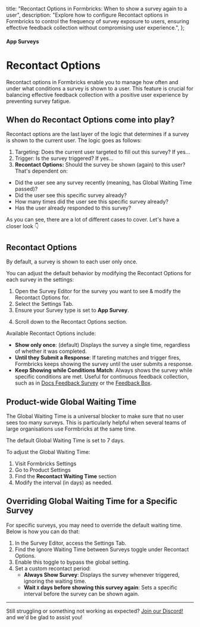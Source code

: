 

  title: "Recontact Options in Formbricks: When to show a survey again to a user",
  description:
    "Explore how to configure Recontact options in Formbricks to control the frequency of survey exposure to users, ensuring effective feedback collection without compromising user experience.",
};

#### App Surveys

# Recontact Options

Recontact options in Formbricks enable you to manage how often and under what conditions a survey is shown to a user. This feature is crucial for balancing effective feedback collection with a positive user experience by preventing survey fatigue.

## When do Recontact Options come into play?

Recontact options are the last layer of the logic that determines if a survey is shown to the current user. The logic goes as follows:

1. Targeting: Does the current user targeted to fill out this survey? If yes...
2. Trigger: Is the survey triggered? If yes...
3. **Recontact Options:** Should the survey be shown (again) to this user? That's dependent on:

- Did the user see any survey recently (meaning, has Global Waiting Time passed)?
- Did the user see this specific survey already?
- How many times did the user see this specific survey already?
- Has the user already responded to this survey?

As you can see, there are a lot of different cases to cover. Let's have a closer look 👇

## Recontact Options

<Note>By default, a survey is shown to each user only once.</Note>

You can adjust the default behavior by modifying the Recontact Options for each survey in the settings:

1. Open the Survey Editor for the survey you want to see & modify the Recontact Options for.
2. Select the Settings Tab.
3. Ensure your Survey type is set to **App Survey**.

<MdxImage
  src={AppSurvey}
  alt="Choose Survey Type as App Survey"
  quality="100"
  className="max-w-full rounded-lg sm:max-w-3xl"
/>

4. Scroll down to the Recontact Options section.

Available Recontact Options include:

- **Show only once**: (default) Displays the survey a single time, regardless of whether it was completed.
- **Until they Submit a Response**: If tareting matches and trigger fires, Formbricks keeps showing the survey until the user submits a response.
- **Keep Showing while Conditions Match**: Always shows the survey while specific conditions are met. Useful for continuous feedback collection, such as in [Docs Feedback Survey](/best-practices/docs-feedback) or the [Feedback Box](/best-practices/feedback-box).

<MdxImage
  src={SurveyRecontact}
  alt="Choose Recontanct Options for the Survey"
  quality="100"
  className="max-w-full rounded-lg sm:max-w-3xl"
/>

## Product-wide Global Waiting Time

The Global Waiting Time is a universal blocker to make sure that no user sees too many surveys. This is particularly helpful when several teams of large organisations use Formbricks at the same time.

<Note>The default Global Waiting Time is set to 7 days.</Note>

To adjust the Global Waiting Time:

1. Visit Formbricks Settings
2. Go to Product Settings
3. Find the **Recontact Waiting Time** section
4. Modify the interval (in days) as needed.

<MdxImage
  src={GlobalWaitTime}
  alt="Formbricks Product-Wide Wait Time"
  quality="100"
  className="max-w-full rounded-lg sm:max-w-3xl"
/>

## Overriding Global Waiting Time for a Specific Survey

For specific surveys, you may need to override the default waiting time. Below is how you can do that:

1. In the Survey Editor, access the Settings Tab.
2. Find the Ignore Waiting Time between Surveys toggle under Recontact Options.
3. Enable this toggle to bypass the global setting.
4. Set a custom recontact period:
   - **Always Show Survey**: Displays the survey whenever triggered, ignoring the waiting time.
   - **Wait `X` days before showing this survey again**: Sets a specific interval before the survey can be shown again.

<MdxImage
  src={IgnoreWaitTime}
  alt="Ignore Global Waiting Time for a Specific Survey"
  quality="100"
  className="max-w-full rounded-lg sm:max-w-3xl"
/>

---

Still struggling or something not working as expected? [Join our Discord!](https://formbricks.com/discord) and we'd be glad to assist you!
